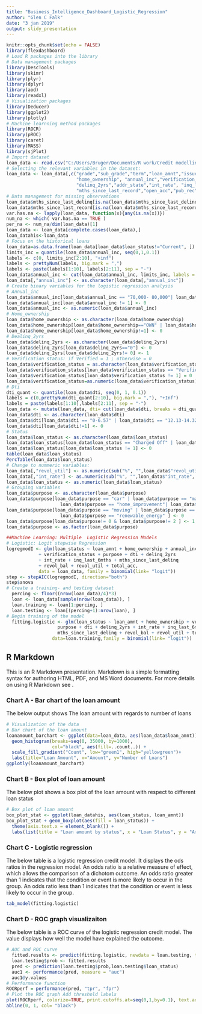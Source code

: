```yaml
---
title: "Business_Intelligence_Dashboard_Logistic_Regression"
author: "Glen C Falk"
date: "3 jan 2019"
output: slidy_presentation
---
```


```r
knitr::opts_chunk$set(echo = FALSE)
library(flexdashboard)
# Load R packages into the library
# Data management packages
library(DescTools)
library(skimr)
library(plyr)
library(dplyr)
library(aod)
library(readxl)
# Visualization packages
library(Deducer)
library(ggplot2)
library(plotly)
# Machine learnning method packages
library(ROCR)
library(pROC)
library(caret)
library(MASS)
library(sjPlot)
# Import dataset
loan_data <- read.csv("C:/Users/Bruger/Documents/R work/Credit modelling/loan.csv")
# Selecting the relevant variables in the dataset:
loan_data <- loan_data[,c("grade","sub_grade","term","loan_amnt","issue_d","loan_status","emp_length",
                          "home_ownership", "annual_inc","verification_status","purpose","dti",
                          "delinq_2yrs","addr_state","int_rate", "inq_last_6mths","mths_since_last_delinq",
                          "mths_since_last_record","open_acc","pub_rec","revol_bal","revol_util","total_acc")]
# Data management for missing observations
loan_data$mths_since_last_delinq[is.na(loan_data$mths_since_last_delinq)] <- 0
loan_data$mths_since_last_record[is.na(loan_data$mths_since_last_record)] <- 0
var.has.na <- lapply(loan_data, function(x){any(is.na(x))})
num_na <- which( var.has.na == TRUE )	
per_na <- num_na/dim(loan_data)[1] 
loan_data <- loan_data[complete.cases(loan_data),]
loan_datahis<-loan_data
# Focus on the historical loans
loan_data=as.data.frame(loan_data[loan_data$loan_status!="Current", ])
limits_inc = quantile(loan_data$annual_inc, seq(0,1,0.1))
labels <- c(0, limits_inc[2:10], "+inf")
labels <- prettyNum(labels, big.mark = ",")
labels <- paste(labels[1:10], labels[2:11], sep = "-")
loan_data$annual_inc <- cut(loan_data$annual_inc, limits_inc, labels = labels, include.lowest = T)
loan_data[,"annual_inc"] <- as.character(loan_data[,"annual_inc"])
# Create binary variables for the logistic regression analysis
# Annual_inc
loan_data$annual_inc[loan_data$annual_inc == "70,000- 80,000"| loan_data$annual_inc == "80,000- 94,000" | loan_data$annual_inc == "94,000-120,000" | loan_data$annual_inc == "120,000-   +inf" ] <- 1
loan_data$annual_inc[loan_data$annual_inc != 1] <- 0
loan_data$annual_inc <- as.numeric(loan_data$annual_inc)
# Home_ownership
loan_data$home_ownership <- as.character(loan_data$home_ownership)
loan_data$home_ownership[loan_data$home_ownership=="OWN" | loan_data$home_ownership=="MORTGAGE"  ] <- 1       
loan_data$home_ownership[loan_data$home_ownership!=1] <- 0
# Dealinq_2yrs
loan_data$delinq_2yrs <- as.character(loan_data$delinq_2yrs)
loan_data$delinq_2yrs[loan_data$delinq_2yrs=="0"] <- 0
loan_data$delinq_2yrs[loan_data$delinq_2yrs!= 0] <- 1
# Verification status: if Verified = 1 ; otherwise = 0
loan_data$verification_status = as.character(loan_data$verification_status)
loan_data$verification_status[loan_data$verification_status == "Verified" | loan_data$verification_status == "Source Verified"] = 1
loan_data$verification_status[loan_data$verification_status != 1] = 0
loan_data$verification_status=as.numeric(loan_data$verification_status)
# Dti
dti_quant <- quantile(loan_data$dti, seq(0, 1, 0.1))
labels = c(0,prettyNum(dti_quant[2:10], big.mark = ","), "+Inf")
labels = paste(labels[1:10],labels[2:11], sep = "-")
loan_data <- mutate(loan_data, dti= cut(loan_data$dti, breaks = dti_quant, labels = factor(labels), include.lowest = T))
loan_data$dti <- as.character(loan_data$dti)
loan_data$dti[loan_data$dti == "0-6.57" | loan_data$dti == "12.13-14.32" | loan_data$dti == "14.32-16.49" ] <- 1
loan_data$dti[loan_data$dti!=1] <- 0
# Status
loan_data$loan_status <- as.character(loan_data$loan_status)
loan_data$loan_status[loan_data$loan_status == "Charged Off" | loan_data$loan_status == "Default" ] <- 1
loan_data$loan_status[loan_data$loan_status != 1] <- 0
table(loan_data$loan_status)
PercTable(loan_data$loan_status)
# Change to nummeric variables:
loan_data[,"revol_util"] <- as.numeric(sub("%", "",loan_data$"revol_util", fixed =TRUE))/100
loan_data[,"int_rate"] <- as.numeric(sub("%", "",loan_data$"int_rate", fixed =TRUE))/100
loan_data$loan_status <- as.numeric(loan_data$loan_status)
# Grouping variables
loan_data$purpose <- as.character(loan_data$purpose)
loan_data$purpose[loan_data$purpose == "car" | loan_data$purpose == "major_purchase" | 
                    loan_data$purpose == "home_improvement"| loan_data$purpose == "credit_card" ] <- 2
loan_data$purpose[loan_data$purpose == "moving" | loan_data$purpose == "small_business" | 
                    loan_data$purpose == "renewable_energy" ] <- 0
loan_data$purpose[loan_data$purpose!= 0 & loan_data$purpose!= 2 ] <- 1
loan_data$purpose <- as.factor(loan_data$purpose)

##Machine Learning: Multiple  Logistic Regression Models
# Logistic: Logit stepwise Regression
logregmodI <- glm(loan_status ~ loan_amnt + home_ownership + annual_inc
            + verification_status + purpose + dti + delinq_2yrs 
            + int_rate + inq_last_6mths + mths_since_last_delinq 
            + revol_bal + revol_util + total_acc,
            data = loan_data, family = binomial(link= "logit"))
step <- stepAIC(logregmodI, direction="both")
step$anova
# Create a training- and testing dataset
  percing <- floor((nrow(loan_data)/4)*3)       
  loan <- loan_data[sample(nrow(loan_data)), ]          
  loan.training <- loan[1:percing, ]              
  loan.testing <- loan[(percing+1):nrow(loan), ]
# Begin training of the model
  fitting.logistic <- glm(loan_status ~ loan_amnt + home_ownership + verification_status + 
                   purpose + dti + delinq_2yrs + int_rate + inq_last_6mths + 
                   mths_since_last_delinq + revol_bal + revol_util + total_acc,
                 data=loan.training,family = binomial(link= "logit"))
```

## R Markdown
This is an R Markdown presentation. Markdown is a simple formatting syntax for authoring HTML, PDF, and MS Word documents. For more details on using R Markdown see .

### Chart A - Bar chart of the loan amount
The below output shows The loan amount with regards to number of loans

```r
# Visualization of the data
# Bar chart of the loan amount
loanamount_barchart <- ggplot(data=loan_data, aes(loan_data$loan_amnt)) + 
  geom_histogram(breaks=seq(0, 35000, by=1000), 
                 col="black", aes(fill=..count..)) +
  scale_fill_gradient("Count", low="green1", high="yellowgreen")+
  labs(title="Loan Amount", x="Amount", y="Number of Loans")
ggplotly(loanamount_barchart)
```

### Chart B - Box plot of loan amount
The below plot shows a box plot of the loan amount with respect to different loan status

```r
# Box plot of loan amount
box_plot_stat <- ggplot(loan_datahis, aes(loan_status, loan_amnt))
box_plot_stat + geom_boxplot(aes(fill = loan_status)) +
  theme(axis.text.x = element_blank()) +
  labs(list(title = "Loan amount by status", x = "Loan Status", y = "Amount"))
```

### Chart C - Logistic regression
The below table is a logistic regression credit model. It displays the ods ratios in the regression model. An odds ratio is a relative measure of effect, which allows the comparison of a dichotom outcome. An odds ratio greater than 1 indicates that the condition or event is more likely to occur in the group. An odds ratio less than 1 indicates that the condition or event is less likely to occur in the group.
```r
tab_model(fitting.logistic)
```

### Chart D - ROC graph visualizaiton
The below table is a ROC curve of the logistic regression credit model. The value displays how well the model have explained the outcome.
```r
# AUC and ROC curve
  fitted.results <- predict(fitting.logistic, newdata = loan.testing, type = "response")
  loan.testing$prob <- fitted.results
  pred <- prediction(loan.testing$prob,loan.testing$loan_status)
  auc1 <- performance(pred, measure = "auc")
  auc1@y.values
# Performance function
ROCRperf = performance(pred, "tpr", "fpr")
# Plot the ROC graph Add threshold labels 
plot(ROCRperf, colorize=TRUE, print.cutoffs.at=seq(0,1,by=0.1), text.adj=c(-0.2,1.7))
abline(0, 1, col= "black")
```